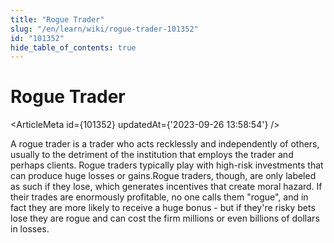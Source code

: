 ```yaml
---
title: "Rogue Trader"
slug: "/en/learn/wiki/rogue-trader-101352"
id: "101352"
hide_table_of_contents: true
---
```



# Rogue Trader

<ArticleMeta id={101352} updatedAt={'2023-09-26 13:58:54'} />
<div className='border-solid border-b border-t-0 my-4 border-[var(--ifm-color-gray-300)]' />

A rogue trader is a trader who acts recklessly and independently of others, usually to the detriment of the institution that employs the trader and perhaps clients. Rogue traders typically play with high-risk investments that can produce huge losses or gains.Rogue traders, though, are only labeled as such if they lose, which generates incentives that create moral hazard. If their trades are enormously profitable, no one calls them "rogue", and in fact they are more likely to receive a huge bonus - but if they're risky bets lose they are rogue and can cost the firm millions or even billions of dollars in losses.
